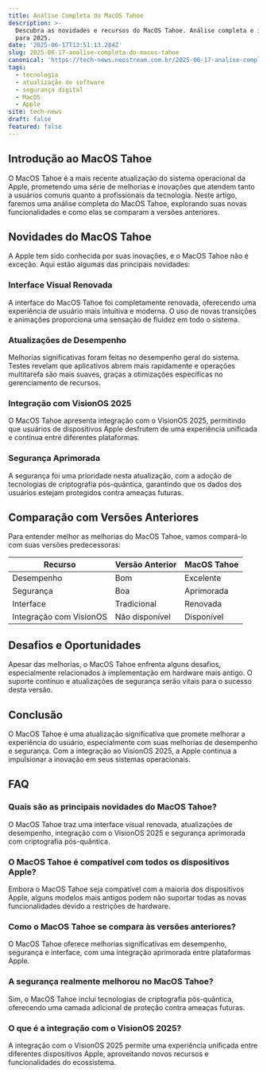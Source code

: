 ```yaml
---
title: Análise Completa do MacOS Tahoe
description: >-
  Descubra as novidades e recursos do MacOS Tahoe. Análise completa e insights
  para 2025.
date: '2025-06-17T13:51:13.284Z'
slug: 2025-06-17-analise-completa-do-macos-tahoe
canonical: 'https://tech-news.neostream.com.br/2025-06-17-analise-completa-do-macos-tahoe'
tags:
  - tecnologia
  - atualização de software
  - segurança digital
  - MacOS
  - Apple
site: tech-news
draft: false
featured: false
---
```


## Introdução ao MacOS Tahoe

O MacOS Tahoe é a mais recente atualização do sistema operacional da Apple, prometendo uma série de melhorias e inovações que atendem tanto a usuários comuns quanto a profissionais da tecnologia. Neste artigo, faremos uma análise completa do MacOS Tahoe, explorando suas novas funcionalidades e como elas se comparam a versões anteriores.

## Novidades do MacOS Tahoe

A Apple tem sido conhecida por suas inovações, e o MacOS Tahoe não é exceção. Aqui estão algumas das principais novidades:

### Interface Visual Renovada

A interface do MacOS Tahoe foi completamente renovada, oferecendo uma experiência de usuário mais intuitiva e moderna. O uso de novas transições e animações proporciona uma sensação de fluidez em todo o sistema.

### Atualizações de Desempenho

Melhorias significativas foram feitas no desempenho geral do sistema. Testes revelam que aplicativos abrem mais rapidamente e operações multitarefa são mais suaves, graças a otimizações específicas no gerenciamento de recursos.

### Integração com VisionOS 2025

O MacOS Tahoe apresenta integração com o VisionOS 2025, permitindo que usuários de dispositivos Apple desfrutem de uma experiência unificada e contínua entre diferentes plataformas.

### Segurança Aprimorada

A segurança foi uma prioridade nesta atualização, com a adoção de tecnologias de criptografia pós-quântica, garantindo que os dados dos usuários estejam protegidos contra ameaças futuras.

## Comparação com Versões Anteriores

Para entender melhor as melhorias do MacOS Tahoe, vamos compará-lo com suas versões predecessoras:

| Recurso                  | Versão Anterior | MacOS Tahoe      |
|--------------------------|-----------------|------------------|
| Desempenho               | Bom             | Excelente        |
| Segurança                | Boa             | Aprimorada       |
| Interface                | Tradicional     | Renovada         |
| Integração com VisionOS  | Não disponível  | Disponível       |

## Desafios e Oportunidades

Apesar das melhorias, o MacOS Tahoe enfrenta alguns desafios, especialmente relacionados à implementação em hardware mais antigo. O suporte contínuo e atualizações de segurança serão vitais para o sucesso desta versão.

## Conclusão

O MacOS Tahoe é uma atualização significativa que promete melhorar a experiência do usuário, especialmente com suas melhorias de desempenho e segurança. Com a integração ao VisionOS 2025, a Apple continua a impulsionar a inovação em seus sistemas operacionais.

## FAQ

### Quais são as principais novidades do MacOS Tahoe?

O MacOS Tahoe traz uma interface visual renovada, atualizações de desempenho, integração com o VisionOS 2025 e segurança aprimorada com criptografia pós-quântica.

### O MacOS Tahoe é compatível com todos os dispositivos Apple?

Embora o MacOS Tahoe seja compatível com a maioria dos dispositivos Apple, alguns modelos mais antigos podem não suportar todas as novas funcionalidades devido a restrições de hardware.

### Como o MacOS Tahoe se compara às versões anteriores?

O MacOS Tahoe oferece melhorias significativas em desempenho, segurança e interface, com uma integração aprimorada entre plataformas Apple.

### A segurança realmente melhorou no MacOS Tahoe?

Sim, o MacOS Tahoe inclui tecnologias de criptografia pós-quântica, oferecendo uma camada adicional de proteção contra ameaças futuras.

### O que é a integração com o VisionOS 2025?

A integração com o VisionOS 2025 permite uma experiência unificada entre diferentes dispositivos Apple, aproveitando novos recursos e funcionalidades do ecossistema.
